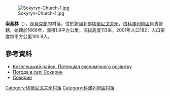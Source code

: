{{coord|50|48|43|N|31|2|13|E|scale:100000|display=title}}

[[Image:Sokyryn-Church-1.jpg|right]]

'''索基林'''（{{lang-uk|Сокирин}}），是[[烏克蘭|烏克蘭]]的村落，位於該國北部[[切爾尼戈夫州|切爾尼戈夫州]]，由[[科澤列齊區|科澤列齊區]]負責管轄，始建於1666年，面積1.8平方公里，海拔高度113米，2001年人口182，人口密度每平方公里100.9人。

==參考資料==
*[http://cg.gov.ua/web_docs/1/2014/03/docs/KOZELETS.PDF Козелецький район. Потенціал економічного розвитку] {{Wayback|url=http://cg.gov.ua/web_docs/1/2014/03/docs/KOZELETS.PDF |date=20151222113731 }}
* [http://weather.in.ua/ua/chernigovskaja/24346 Погода в селі Сокирин] {{Wayback|url=http://weather.in.ua/ua/chernigovskaja/24346 |date=20160305194938 }}
* [http://ukrainaincognita.com/chernigivska-oblast/kozeletskyi-raion/sokyryn Сокирин] {{Wayback|url=http://ukrainaincognita.com/chernigivska-oblast/kozeletskyi-raion/sokyryn |date=20200223021710 }}

[[Category:切爾尼戈夫州村落|Category:切爾尼戈夫州村落]]
[[Category:科澤列齊區村落|Category:科澤列齊區村落]]


{{Chernihiv-geo-stub}}